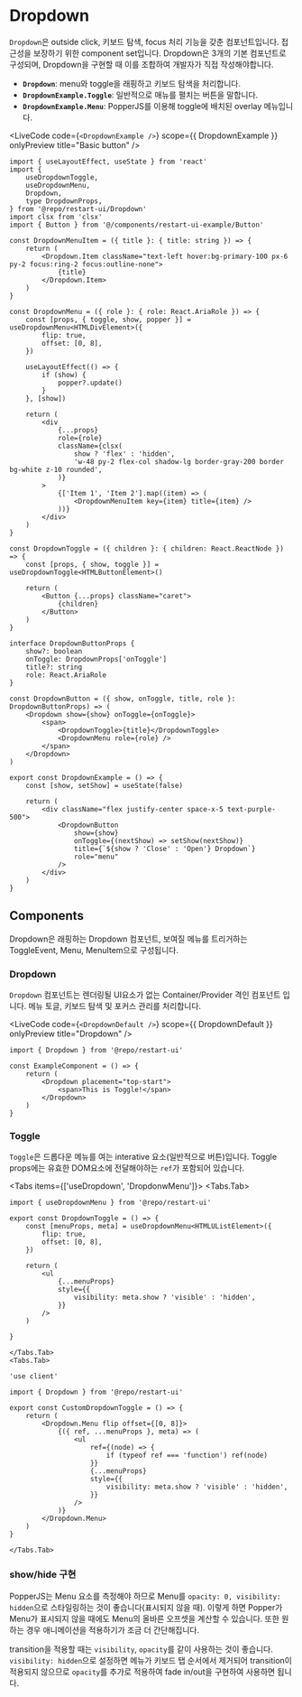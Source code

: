 

# Dropdown

`Dropdown`은 outside click, 키보드 탐색, focus 처리 기능을 갖춘 컴포넌트입니다. 접근성을 보장하기 위한 component set입니다. Dropdown은 3개의 기본 컴포넌트로 구성되며, Dropdown을 구현할 때 이를 조합하여 개발자가 직접 작성해야합니다.

- **`Dropdown`**: menu와 toggle을 래핑하고 키보드 탐색을 처리합니다.
- **`DropdownExample.Toggle`**: 일반적으로 매뉴를 펼치는 버튼을 말합니다.
- **`DropdownExample.Menu`**: PopperJS를 이용해 toggle에 배치된 overlay 메뉴입니다.

<LiveCode
	code={`<DropdownExample />`}
	scope={{ DropdownExample }}
	onlyPreview
	title="Basic button"
/>

```tsx filename="Dropdown"
import { useLayoutEffect, useState } from 'react'
import {
	useDropdownToggle,
	useDropdownMenu,
	Dropdown,
	type DropdownProps,
} from '@repo/restart-ui/Dropdown'
import clsx from 'clsx'
import { Button } from '@/components/restart-ui-example/Button'

const DropdownMenuItem = ({ title }: { title: string }) => {
	return (
		<Dropdown.Item className="text-left hover:bg-primary-100 px-6 py-2 focus:ring-2 focus:outline-none">
			{title}
		</Dropdown.Item>
	)
}

const DropdownMenu = ({ role }: { role: React.AriaRole }) => {
	const [props, { toggle, show, popper }] = useDropdownMenu<HTMLDivElement>({
		flip: true,
		offset: [0, 8],
	})

	useLayoutEffect(() => {
		if (show) {
			popper?.update()
		}
	}, [show])

	return (
		<div
			{...props}
			role={role}
			className={clsx(
				show ? 'flex' : 'hidden',
				'w-48 py-2 flex-col shadow-lg border-gray-200 border bg-white z-10 rounded',
			)}
		>
			{['Item 1', 'Item 2'].map((item) => (
				<DropdownMenuItem key={item} title={item} />
			))}
		</div>
	)
}

const DropdownToggle = ({ children }: { children: React.ReactNode }) => {
	const [props, { show, toggle }] = useDropdownToggle<HTMLButtonElement>()

	return (
		<Button {...props} className="caret">
			{children}
		</Button>
	)
}

interface DropdownButtonProps {
	show?: boolean
	onToggle: DropdownProps['onToggle']
	title?: string
	role: React.AriaRole
}

const DropdownButton = ({ show, onToggle, title, role }: DropdownButtonProps) => (
	<Dropdown show={show} onToggle={onToggle}>
		<span>
			<DropdownToggle>{title}</DropdownToggle>
			<DropdownMenu role={role} />
		</span>
	</Dropdown>
)

export const DropdownExample = () => {
	const [show, setShow] = useState(false)

	return (
		<div className="flex justify-center space-x-5 text-purple-500">
			<DropdownButton
				show={show}
				onToggle={(nextShow) => setShow(nextShow)}
				title={`${show ? 'Close' : 'Open'} Dropdown`}
				role="menu"
			/>
		</div>
	)
}
```

## Components

Dropdown은 래핑하는 Dropdown 컴포넌트, 보여질 메뉴를 트리거하는 ToggleEvent, Menu, MenuItem으로 구성됩니다.

### Dropdown

`Dropdown` 컴포넌트는 렌더링될 UI요소가 없는 Container/Provider 격인 컴포넌트 입니다. 메뉴 토글, 키보드 탐색 및 포커스 관리를 처리합니다.

<LiveCode code={`<DropdownDefault />`} scope={{ DropdownDefault }} onlyPreview title="Dropdown" />

```tsx filename="Dropdown"
import { Dropdown } from '@repo/restart-ui'

const ExampleComponent = () => {
	return (
		<Dropdown placement="top-start">
			<span>This is Toggle!</span>
		</Dropdown>
	)
}
```

### Toggle

`Toggle`은 드롭다운 메뉴를 여는 interative 요소(일반적으로 버튼)입니다. Toggle props에는 유효한 DOM요소에 전달해야하는 `ref`가 포함되어 있습니다.

<Tabs items={['useDropdown', 'DropdonwMenu']}>
	<Tabs.Tab>
```tsx filename="using useDropdownToggle"
import { useDropdownMenu } from '@repo/restart-ui'

export const DropdownToggle = () => {
	const [menuProps, meta] = useDropdownMenu<HTMLUListElement>({
		flip: true,
		offset: [0, 8],
	})

    return (
    	<ul
    		{...menuProps}
    		style={{
    			visibility: meta.show ? 'visible' : 'hidden',
    		}}
    	/>
    )

}

````
	</Tabs.Tab>
	<Tabs.Tab>
```tsx live filename="using DropdownMenu component"
'use client'

import { Dropdown } from '@repo/restart-ui'

export const CustomDropdownToggle = () => {
	return (
		<Dropdown.Menu flip offset={[0, 8]}>
			{({ ref, ...menuProps }, meta) => (
				<ul
					ref={(node) => {
						if (typeof ref === 'function') ref(node)
					}}
					{...menuProps}
					style={{
						visibility: meta.show ? 'visible' : 'hidden',
					}}
				/>
			)}
		</Dropdown.Menu>
	)
}
````

    </Tabs.Tab>

</Tabs>

### show/hide 구현

PopperJS는 Menu 요소를 측정해야 하므로 Menu를 `opacity: 0, visibility: hidden`으로 스타일링하는 것이 좋습니다(표시되지 않을 때). 이렇게 하면 Popper가 Menu가 표시되지 않을 때에도 Menu의 올바른 오프셋을 계산할 수 있습니다. 또한 원하는 경우 애니메이션을 적용하기가 조금 더 간단해집니다.

transition을 적용할 때는 `visibility`, `opacity`를 같이 사용하는 것이 좋습니다. `visibility: hidden`으로 설정하면 메뉴가 키보드 탭 순서에서 제거되어 transition이 적용되지 않으므로 `opacity`를 추가로 적용하여 fade in/out을 구현하여 사용하면 됩니다.

